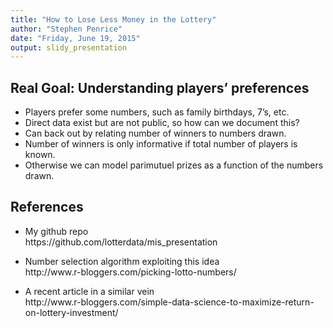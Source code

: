 ```yaml
---
title: "How to Lose Less Money in the Lottery"
author: "Stephen Penrice"
date: "Friday, June 19, 2015"
output: slidy_presentation
---
```



## Real Goal: Understanding players' preferences

- Players prefer some numbers, such as family birthdays, 7's, etc.
- Direct data exist but are not public, so how can we document this? 
- Can back out by relating number of winners to numbers drawn.
- Number of winners is only informative if total number of players is known. 
- Otherwise we can model parimutuel prizes as a function of the numbers drawn.  



## References

- My github repo   
https://github.com/lotterdata/mis_presentation  

- Number selection algorithm exploiting this idea  
http://www.r-bloggers.com/picking-lotto-numbers/  

- A recent article in a similar vein  
http://www.r-bloggers.com/simple-data-science-to-maximize-return-on-lottery-investment/  
